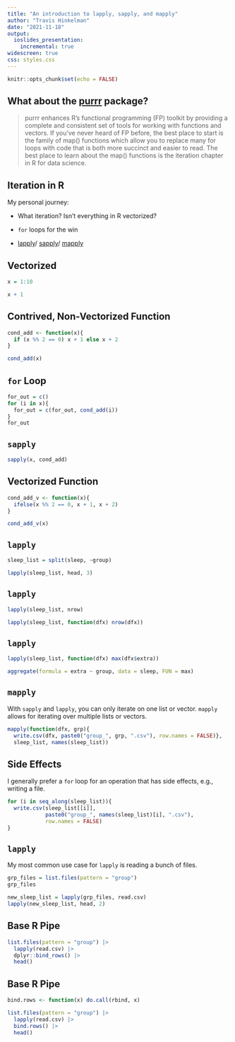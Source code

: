 ```yaml
---
title: "An introduction to lapply, sapply, and mapply"
author: "Travis Hinkelman"
date: "2021-11-18"
output: 
  ioslides_presentation:
    incremental: true
widescreen: true
css: styles.css
---
```


```r
knitr::opts_chunk$set(echo = FALSE)
```

## What about the [purrr](https://purrr.tidyverse.org/) package?

> purrr enhances R’s functional programming (FP) toolkit by providing a complete and consistent set of tools for working with functions and vectors. If you’ve never heard of FP before, the best place to start is the family of map() functions which allow you to replace many for loops with code that is both more succinct and easier to read. The best place to learn about the map() functions is the iteration chapter in R for data science.

## Iteration in R

My personal journey:

- What iteration? Isn't everything in R vectorized?

- `for` loops for the win

- [lapply](https://stat.ethz.ch/R-manual/R-devel/library/base/html/lapply.html)/
[sapply](https://stat.ethz.ch/R-manual/R-devel/library/base/html/lapply.html)/
[mapply](https://stat.ethz.ch/R-manual/R-devel/library/base/html/mapply.html)

## Vectorized

```r
x = 1:10

x + 1
```

## Contrived, Non-Vectorized Function

```r
cond_add <- function(x){
  if (x %% 2 == 0) x + 1 else x + 2
}

cond_add(x)
```

## `for` Loop

```r
for_out = c()
for (i in x){
  for_out = c(for_out, cond_add(i))
}
for_out
```

## `sapply`

```r
sapply(x, cond_add)
```

## Vectorized Function

```r
cond_add_v <- function(x){
  ifelse(x %% 2 == 0, x + 1, x + 2)
}

cond_add_v(x)
```

## `lapply`

```r
sleep_list = split(sleep, ~group)

lapply(sleep_list, head, 3)
```


## `lapply`

```r
lapply(sleep_list, nrow)

lapply(sleep_list, function(dfx) nrow(dfx))
```

## `lapply`

```r
lapply(sleep_list, function(dfx) max(dfx$extra))

aggregate(formula = extra ~ group, data = sleep, FUN = max)
```

## `mapply`

With `sapply` and `lapply`, you can only iterate on one list or vector. `mapply` allows for iterating over multiple lists or vectors. 

```r
mapply(function(dfx, grp){
  write.csv(dfx, paste0("group_", grp, ".csv"), row.names = FALSE)},
  sleep_list, names(sleep_list))
```

## Side Effects

I generally prefer a `for` loop for an operation that has side effects, e.g., writing a file.

```r
for (i in seq_along(sleep_list)){
  write.csv(sleep_list[[i]], 
            paste0("group_", names(sleep_list)[i], ".csv"), 
            row.names = FALSE)
}
```

## `lapply`

My most common use case for `lapply` is reading a bunch of files.

```r

grp_files = list.files(pattern = "group")
grp_files

new_sleep_list = lapply(grp_files, read.csv)
lapply(new_sleep_list, head, 2)

```

## Base R Pipe

```r

list.files(pattern = "group") |> 
  lapply(read.csv) |> 
  dplyr::bind_rows() |> 
  head()
```

## Base R Pipe

```r

bind.rows <- function(x) do.call(rbind, x)

list.files(pattern = "group") |> 
  lapply(read.csv) |> 
  bind.rows() |> 
  head()
```

